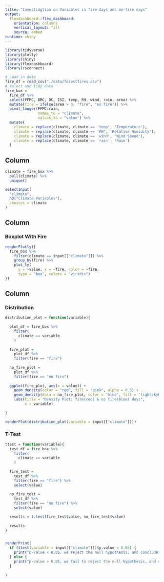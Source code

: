 ```yaml
---
title: "Investiagtion on Variables in fire days and no-fire days"
output: 
  flexdashboard::flex_dashboard:
    orientation: columns
    vertical_layout: fill
    source: embed
runtime: shiny
---
```


```r
library(tidyverse)
library(plotly)
library(shiny)
library(flexdashboard)
library(rsconnect)

```

```r
# Load in data
fire_df = read_csv("./data/forestfires.csv")
# select and tidy data
fire_box = 
  fire_df %>% 
  select(FFMC, DMC, DC, ISI, temp, RH, wind, rain, area) %>% 
  mutate(fire = ifelse(area > 0, "fire", "no fire")) %>% 
  pivot_longer(FFMC:rain,
               names_to = "climate",
               values_to = "value") %>% 
  mutate(
    climate = replace(climate, climate == 'temp', 'Temperature'),
    climate = replace(climate, climate == 'RH', 'Relative Humidity'),
    climate = replace(climate, climate == 'wind', 'Wind Speed'),
    climate = replace(climate, climate == 'rain', 'Rain')
  )

```

Column {.sidebar}
-----------------------------------------------------------------------

```r
climate = fire_box %>% 
  pull(climate) %>% 
  unique()

selectInput(
  "climate",
  h3("Climate Variables"),
  choices = climate
)
```

Column {}
-----------------------------------------------------------------------

### Boxplot With Fire

```r
renderPlotly({
  fire_box %>% 
    filter(climate == input[["climate"]]) %>% 
    group_by(fire) %>% 
    plot_ly(
      y = ~value, x = ~fire, color = ~fire,
      type = "box", colors = "viridis")
})

```


Column {}
-----------------------------------------------------------------------
### Distribution

```r

distribution_plot = function(variable){
  
  plot_df = fire_box %>% 
    filter(
      climate == variable
    )
  
  fire_plot = 
    plot_df %>% 
    filter(fire == "fire")
  
  no_fire_plot = 
    plot_df %>% 
    filter(fire == "no fire")
  
  ggplot(fire_plot, aes(x = value)) +
    geom_density(color = "red", fill = "pink", alpha = 0.5) +
    geom_density(data = no_fire_plot, color = "blue", fill = "lightskyblue2", alpha = 0.5) +
    labs(title = "Density Plot: fire(red) & no fire(blue) days",
         x = variable)
  
}

renderPlot(distribution_plot(variable = input[["climate"]]))


```


### T-Test

```r

ttest = function(variable){
  test_df = fire_box %>% 
    filter(
      climate == variable
    )
  
  fire_test = 
    test_df %>% 
    filter(fire == "fire") %>% 
    select(value)
  
  no_fire_test = 
    test_df %>% 
    filter(fire == "no fire") %>% 
    select(value)

  results = t.test(fire_test$value, no_fire_test$value)
  
  results
}


renderPrint(
  if (ttest(variable = input[["climate"]])$p.value < 0.05) {
    print("p-value < 0.05, we reject the null hypothesis, and conclude that the variable means in fire days and no fire days  have significant difference.")
  } else {
    print("p-value > 0.05, we fail to reject the null hypothesis, and conclude that the variable means in fire days and no fire days have no significant difference.")
  }
  
)

  
```



